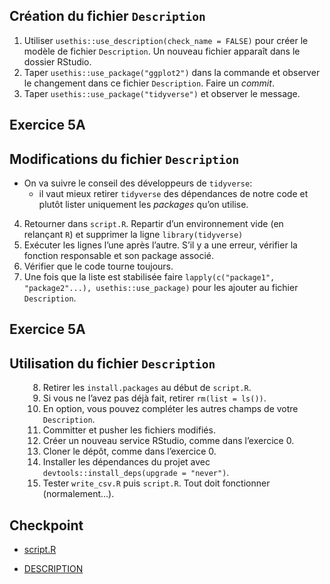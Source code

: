 :::{.callout-tip collapse="true" icon=false}
## Création du fichier `Description`

:::{.incremental}
1. Utiliser `usethis::use_description(check_name = FALSE)` pour créer le modèle de fichier `Description`. Un nouveau fichier apparaît dans le dossier RStudio.
2. Taper `usethis::use_package("ggplot2")` dans la commande et observer le changement dans ce fichier `Description`. Faire un _commit_.
3. Taper `usethis::use_package("tidyverse")` et observer le message.
:::

:::

## Exercice 5A



:::{.callout-tip collapse="true" icon=false}
## Modifications du fichier `Description`

- On va suivre le conseil des développeurs de `tidyverse`:
    + il vaut mieux retirer `tidyverse` des dépendances de notre code et plutôt lister uniquement les _packages_ qu'on utilise.

:::{.incremental}
4. Retourner dans `script.R`. Repartir d'un environnement vide (en relançant `R`) et supprimer la ligne `library(tidyverse)`
5. Exécuter les lignes l'une après l'autre. S'il y a une erreur, vérifier la fonction responsable et son package associé.
6. Vérifier que le code tourne toujours.
7. Une fois que la liste est stabilisée faire `lapply(c("package1", "package2"...), usethis::use_package)` pour les ajouter au fichier `Description`.
:::

:::

## Exercice 5A

:::{.callout-tip collapse="true" icon=false}
## Utilisation du fichier `Description`

:::{.incremental style="margin-left: 30px;"}
8. Retirer les `install.packages` au début de `script.R`.
9. Si vous ne l'avez pas déjà fait, retirer `rm(list = ls())`.
10. En option, vous pouvez compléter les autres champs de votre `Description`.
11. Committer et pusher les fichiers modifiés.
12. Créer un nouveau service RStudio, comme dans l'exercice 0.
13. Cloner le dépôt, comme dans l'exercice 0.
14. Installer les dépendances du projet avec `devtools::install_deps(upgrade = "never")`.
15. Tester `write_csv.R` puis `script.R`. Tout doit fonctionner (normalement...).
:::
  
:::

## Checkpoint

- [script.R](https://raw.githubusercontent.com/InseeFrLab/formation-bonnes-pratiques-R/main/R/checkpoints/application5a/script.R)

- [DESCRIPTION](https://raw.githubusercontent.com/InseeFrLab/formation-bonnes-pratiques-R/main/R/checkpoints/application5a/DESCRIPTION)
